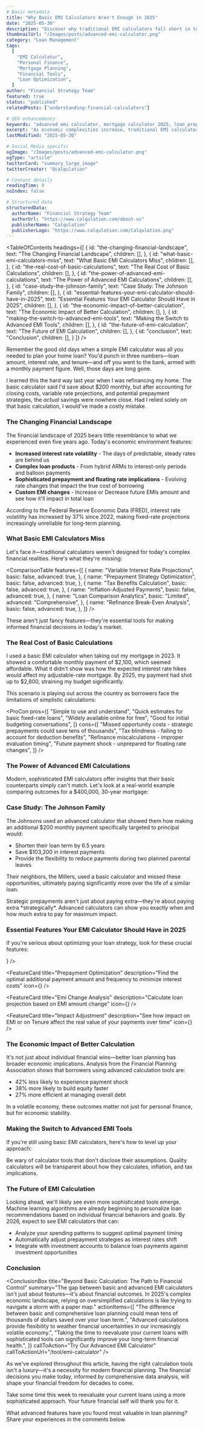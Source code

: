 ```yaml
---
# Basic metadata
title: "Why Basic EMI Calculators Aren't Enough in 2025"
date: "2025-05-30"
description: "Discover why traditional EMI calculators fall short in today's dynamic financial landscape and how advanced calculators can save you thousands through smarter loan management."
thumbnailUrl: "/Images/posts/advanced-emi-calculator.png"
category: "Loan Management"
tags:
  [
    "EMI Calculator",
    "Personal Finance",
    "Mortgage Planning",
    "Financial Tools",
    "Loan Optimization",
  ]
author: "Financial Strategy Team"
featured: true
status: "published"
relatedPosts: ["understanding-financial-calculators"]

# SEO enhancements
keywords: "advanced emi calculator, mortgage calculator 2025, loan prepayment strategy, floating interest calculation, emi change, multiple prepayments"
excerpt: "As economic complexities increase, traditional EMI calculators miss critical factors that could save you thousands. Learn why modern borrowers need sophisticated tools for optimal loan management."
lastModified: "2025-05-30"

# Social Media specific
ogImage: "/Images/posts/advanced-emi-calculator.png"
ogType: "article"
twitterCard: "summary_large_image"
twitterCreator: "@calqulation"

# Content details
readingTime: 9
noIndex: false

# Structured data
structuredData:
  authorName: "Financial Strategy Team"
  authorUrl: "https://www.calqulation.com/about-us"
  publisherName: "Calqulation"
  publisherLogo: "https://www.calqulation.com/Calqulation.png"
---
```


<BlogHero subtitle="Modern financial planning requires smarter tools to navigate today's complex lending landscape" />

<TableOfContents
    headings={[
        {
            id: "the-changing-financial-landscape",
            text: "The Changing Financial Landscape",
            children: [],
        },
        {
            id: "what-basic-emi-calculators-miss",
            text: "What Basic EMI Calculators Miss",
            children: [],
        },
        {
            id: "the-real-cost-of-basic-calculations",
            text: "The Real Cost of Basic Calculations",
            children: [],
        },
        {
            id: "the-power-of-advanced-emi-calculations",
            text: "The Power of Advanced EMI Calculations",
            children: [],
        },
        {
            id: "case-study-the-johnson-family",
            text: "Case Study: The Johnson Family",
            children: [],
        },
        {
            id: "essential-features-your-emi-calculator-should-have-in-2025",
            text: "Essential Features Your EMI Calculator Should Have in 2025",
            children: [],
        },
        {
            id: "the-economic-impact-of-better-calculation",
            text: "The Economic Impact of Better Calculation",
            children: [],
        },
        {
            id: "making-the-switch-to-advanced-emi-tools",
            text: "Making the Switch to Advanced EMI Tools",
            children: [],
        },
        {
            id: "the-future-of-emi-calculation",
            text: "The Future of EMI Calculation",
            children: [],
        },
        {
            id: "conclusion",
            text: "Conclusion",
            children: [],
        }
    ]}
/>

Remember the good old days when a simple EMI calculator was all you needed to plan your home loan? You'd punch in three numbers—loan amount, interest rate, and tenure—and off you went to the bank, armed with a monthly payment figure. Well, those days are long gone.

I learned this the hard way last year when I was refinancing my home. The basic calculator said I'd save about $200 monthly, but after accounting for closing costs, variable rate projections, and potential prepayment strategies, the _actual_ savings were nowhere close. Had I relied solely on that basic calculation, I would've made a costly mistake.

### The Changing Financial Landscape

The financial landscape of 2025 bears little resemblance to what we experienced even five years ago. Today's economic environment features:

- **Increased interest rate volatility** - The days of predictable, steady rates are behind us
- **Complex loan products** - From hybrid ARMs to interest-only periods and balloon payments
- **Sophisticated prepayment and floating rate implications** - Evolving rate changes that impact the true cost of borrowing
- **Custom EMI changes** - Increase or Decrease future EMIs amount and see how it'll impact in total loan

<Callout type="info">
  According to the Federal Reserve Economic Data (FRED), interest rate
  volatility has increased by 37% since 2022, making fixed-rate projections
  increasingly unreliable for long-term planning.
</Callout>

### What Basic EMI Calculators Miss

Let's face it—traditional calculators weren't designed for today's complex financial realities. Here's what they're missing:

<ComparisonTable
  features={[
    {
      name: "Variable Interest Rate Projections",
      basic: false,
      advanced: true,
    },
    {
      name: "Prepayment Strategy Optimization",
      basic: false,
      advanced: true,
    },
    {
      name: "Tax Benefits Calculation",
      basic: false,
      advanced: true,
    },
    {
      name: "Inflation-Adjusted Payments",
      basic: false,
      advanced: true,
    },
    {
      name: "Loan Comparison Analytics",
      basic: "Limited",
      advanced: "Comprehensive",
    },
    {
      name: "Refinance Break-Even Analysis",
      basic: false,
      advanced: true,
    },
  ]}
/>

These aren't just fancy features—they're essential tools for making informed financial decisions in today's market.

### The Real Cost of Basic Calculations

<PullQuote author="James Wright" role="Software Engineer, Austin">
  I used a basic EMI calculator when taking out my mortgage in 2023. It showed a
  comfortable monthly payment of $2,100, which seemed affordable. What it didn't
  show was how the expected interest rate hikes would affect my adjustable-rate
  mortgage. By 2025, my payment had shot up to $2,800, straining my budget
  significantly.
</PullQuote>

This scenario is playing out across the country as borrowers face the limitations of simplistic calculations:

<ProCon
  pros={[
    "Simple to use and understand",
    "Quick estimates for basic fixed-rate loans",
    "Widely available online for free",
    "Good for initial budgeting conversations",
  ]}
  cons={[
    "Missed opportunity costs - strategic prepayments could save tens of thousands",
    "Tax blindness - failing to account for deduction benefits",
    "Refinance miscalculations - improper evaluation timing",
    "Future payment shock - unprepared for floating rate changes",
  ]}
/>

### The Power of Advanced EMI Calculations

Modern, sophisticated EMI calculators offer insights that their basic counterparts simply can't match. Let's look at a real-world example comparing outcomes for a $400,000, 30-year mortgage:

### Case Study: The Johnson Family

The Johnsons used an advanced calculator that showed them how making an additional $200 monthly payment specifically targeted to principal would:

- Shorten their loan term by 6.5 years
- Save $103,200 in interest payments
- Provide the flexibility to reduce payments during two planned parental leaves

Their neighbors, the Millers, used a basic calculator and missed these opportunities, ultimately paying significantly more over the life of a similar loan.

<Callout type="tip">
  Strategic prepayments aren't just about paying extra—they're about paying
  extra *strategically*. Advanced calculators can show you exactly when and how
  much extra to pay for maximum impact.
</Callout>

### Essential Features Your EMI Calculator Should Have in 2025

If you're serious about optimizing your loan strategy, look for these crucial features:

<div className="grid grid-cols-1 md:grid-cols-2 gap-6 my-8">
  <FeatureCard
    title="Variable Rate Modeling"
    description="Projections based on different interest rate scenarios to prepare for market changes"
    icon={<FiActivity size={24} />}
  />

<FeatureCard
  title="Prepayment Optimization"
  description="Find the optimal additional payment amount and frequency to minimize interest costs"
  icon={<FiCheckCircle size={24} />}
/>

<FeatureCard
  title="Emi Change Analysis"
  description="Calculate loan projection based on EMI amount change"
  icon={<FiShield size={24} />}
/>

  <FeatureCard
    title="Impact Adjustment"
    description="See how impact on EMI or on Tenure affect the real value of your payments over time"
    icon={<FiDollarSign size={24} />}
  />
</div>

### The Economic Impact of Better Calculation

It's not just about individual financial wins—better loan planning has broader economic implications. Analysis from the Financial Planning Association shows that borrowers using advanced calculation tools are:

- 42% less likely to experience payment shock
- 38% more likely to build equity faster
- 27% more efficient at managing overall debt

In a volatile economy, these outcomes matter not just for personal finance, but for economic stability.

### Making the Switch to Advanced EMI Tools

If you're still using basic EMI calculators, here's how to level up your approach:

<Step
  number={1}
  title="Audit your current loans"
  description="Start by understanding exactly where you stand with your existing obligations. Gather all your loan statements and understand the terms in detail."
/>

<Step
  number={2}
  title="Identify your financial goals"
  description="Different strategies work better for different objectives. Are you trying to minimize total interest, reduce monthly payments, or pay off debt faster?"
/>

<Step
  number={3}
  title="Use comprehensive tools"
  description="Look for calculators that address advanced features like variable rates, prepayment strategies, floating rate adjustments and EMI changes."
/>

<Step
  number={4}
  title="Simulate multiple scenarios"
  description="Test different interest rate environments and payment strategies to see how your loan might perform under various conditions."
/>

<Step
  number={5}
  title="Revisit and adjust regularly"
  description="Today's optimal strategy may change as economic conditions evolve. Set a calendar reminder to review your strategy quarterly."
/>

<Callout type="warning">
  Be wary of calculator tools that don't disclose their assumptions. Quality
  calculators will be transparent about how they calculates, inflation, and tax
  implications.
</Callout>

### The Future of EMI Calculation

Looking ahead, we'll likely see even more sophisticated tools emerge. Machine learning algorithms are already beginning to personalize loan recommendations based on individual financial behaviors and goals. By 2026, expect to see EMI calculators that can:

- Analyze your spending patterns to suggest optimal payment timing
- Automatically adjust prepayment strategies as interest rates shift
- Integrate with investment accounts to balance loan payments against investment opportunities

### Conclusion

<ConclusionBox
  title="Beyond Basic Calculation: The Path to Financial Control"
  summary="The gap between basic and advanced EMI calculators isn't just about features—it's about financial outcomes. In 2025's complex economic landscape, relying on oversimplified calculations is like trying to navigate a storm with a paper map."
  actionItems={[
    "The difference between basic and comprehensive loan planning could mean tens of thousands of dollars saved over your loan term.",
    "Advanced calculations provide flexibility to weather financial uncertainties in our increasingly volatile economy.",
    "Taking the time to reevaluate your current loans with sophisticated tools can significantly improve your long-term financial health.",
  ]}
  callToAction="Try Our Advanced EMI Calculator"
  callToActionUrl="/tool/emi-calculator"
/>

As we've explored throughout this article, having the right calculation tools isn't a luxury—it's a necessity for modern financial planning. The financial decisions you make today, informed by comprehensive data analysis, will shape your financial freedom for decades to come.

Take some time this week to reevaluate your current loans using a more sophisticated approach. Your future financial self will thank you for it.

What advanced features have you found most valuable in loan planning? Share your experiences in the comments below.
